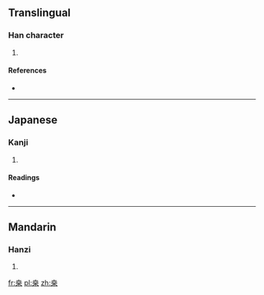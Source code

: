 {{also|桑}}
==Translingual==

===Han character===
{{Han char|rn=75|rad=木|as=06|sn=10|four=|canj=十廿木 (JTD)}}

# {{defn|Han|sort=木06}}

====References====
* {{Han ref|kx=0526.040|dkj=14685|hdz=21176.120|uh=6852|ud=26706}}

----

==Japanese==

===Kanji===
{{ja-kanji|grade=|rs=木06}}

# {{defn|Japanese|sort=木06}}

====Readings====
* {{ja-readings|on=[[そう]] (sō)|kun=[[くわ]] (kuwa)}}

----

==Mandarin==

===Hanzi===
{{cmn-hanzi|pin=[[sāng]] ([[sang1]])|wg=sang<sup>1</sup>}}

# {{defn|Mandarin|sort=木06}}

[[fr:桒]]
[[pl:桒]]
[[zh:桒]]